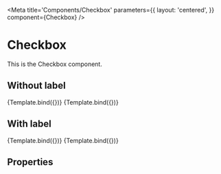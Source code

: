 
<Meta
  title='Components/Checkbox'
  parameters={{
    layout: 'centered',
  }}
  component={Checkbox}
/>


# Checkbox
This is the Checkbox component.

## Without label
<Canvas>
  <Story name='Unchecked' >
    {Template.bind({})}
  </Story>
  <Story
    name='Checked'
    args={{ 
      checked: true
    }} >
    {Template.bind({})}
  </Story>
</Canvas>

## With label
<Canvas>
  <Story
    name='Unchecked with label' 
    args={{ 
      children: "Label"
    }} >
    {Template.bind({})}
  </Story>
  <Story
    name='Checked with label'
    args={{ 
      checked: true,
      children: "Label"
    }}>
    {Template.bind({})}
  </Story>
</Canvas>

## Properties
<ArgsTable of={Checkbox} />
